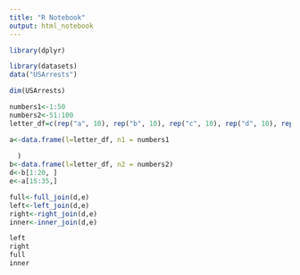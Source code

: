 ```yaml
---
title: "R Notebook"
output: html_notebook
---
```

```r
library(dplyr)
```


```r
library(datasets)
data("USArrests")
```

```r
dim(USArrests)
```

```r

numbers1<-1:50
numbers2<-51:100
letter_df=c(rep("a", 10), rep("b", 10), rep("c", 10), rep("d", 10), rep("e", 10))

a<-data.frame(l=letter_df, n1 = numbers1
  
  )
b<-data.frame(l=letter_df, n2 = numbers2)
d<-b[1:20, ]
e<-a[15:35,]
```

```r
full<-full_join(d,e)
left<-left_join(d,e)
right<-right_join(d,e)
inner<-inner_join(d,e)
```

```r
left
right
full
inner

```

